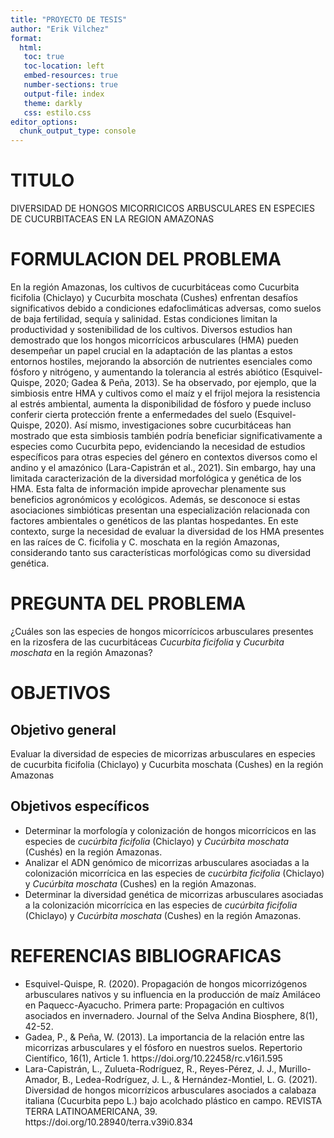 ```yaml
---
title: "PROYECTO DE TESIS"
author: "Erik Vilchez"
format:
  html:
   toc: true
   toc-location: left
   embed-resources: true
   number-sections: true
   output-file: index
   theme: darkly
   css: estilo.css
editor_options: 
  chunk_output_type: console
---
```


# **TITULO**

DIVERSIDAD DE HONGOS MICORRICICOS ARBUSCULARES EN ESPECIES DE CUCURBITACEAS EN LA REGION AMAZONAS

# FORMULACION DEL PROBLEMA

En la región Amazonas, los cultivos de cucurbitáceas como Cucurbita ficifolia (Chiclayo) y Cucurbita moschata (Cushes) enfrentan desafíos significativos debido a condiciones edafoclimáticas adversas, como suelos de baja fertilidad, sequía y salinidad. Estas condiciones limitan la productividad y sostenibilidad de los cultivos. Diversos estudios han demostrado que los hongos micorrícicos arbusculares (HMA) pueden desempeñar un papel crucial en la adaptación de las plantas a estos entornos hostiles, mejorando la absorción de nutrientes esenciales como fósforo y nitrógeno, y aumentando la tolerancia al estrés abiótico (Esquivel-Quispe, 2020; Gadea & Peña, 2013).
Se ha observado, por ejemplo, que la simbiosis entre HMA y cultivos como el maíz y el frijol mejora la resistencia al estrés ambiental, aumenta la disponibilidad de fósforo y puede incluso conferir cierta protección frente a enfermedades del suelo (Esquivel-Quispe, 2020). Así mismo, investigaciones sobre cucurbitáceas han mostrado que esta simbiosis también podría beneficiar significativamente a especies como Cucurbita pepo, evidenciando la necesidad de estudios específicos para otras especies del género en contextos diversos como el andino y el amazónico (Lara-Capistrán et al., 2021).
Sin embargo, hay una limitada caracterización de la diversidad morfológica y genética de los HMA. Esta falta de información impide aprovechar plenamente sus beneficios agronómicos y ecológicos. Además, se desconoce si estas asociaciones simbióticas presentan una especialización relacionada con factores ambientales o genéticos de las plantas hospedantes. 
En este contexto, surge la necesidad de evaluar la diversidad de los HMA presentes en las raíces de C. ficifolia y C. moschata en la región Amazonas, considerando tanto sus características morfológicas como su diversidad genética. 

# PREGUNTA DEL PROBLEMA

¿Cuáles son las especies de hongos micorrícicos arbusculares presentes en la rizosfera de las cucurbitáceas *Cucurbita ficifolia* y *Cucurbita moschata* en la región Amazonas?

# **OBJETIVOS**

## **Objetivo general**

Evaluar la diversidad de especies de micorrizas arbusculares en especies de cucurbita ficifolia (Chiclayo) y Cucurbita moschata (Cushes) en la región Amazonas

## **Objetivos específicos**

- Determinar la morfología y colonización de hongos micorrícicos en las especies de *cucúrbita ficifolia* (Chiclayo) y *Cucúrbita moschata* (Cushés) en la región Amazonas.
- Analizar el ADN genómico de micorrizas arbusculares asociadas a la colonización micorrícica en las especies de *cucúrbita ficifolia* (Chiclayo) y *Cucúrbita moschata* (Cushes) en la región Amazonas.
- Determinar la diversidad genética de micorrizas arbusculares asociadas a la colonización micorrícica en las especies de *cucúrbita ficifolia* (Chiclayo) y *Cucúrbita moschata* (Cushes) en la región Amazonas.


# REFERENCIAS BIBLIOGRAFICAS 

- Esquivel-Quispe, R. (2020). Propagación de hongos micorrizógenos arbusculares nativos y su influencia en la producción de maíz Amiláceo en Paquecc-Ayacucho. Primera parte: Propagación en cultivos asociados en invernadero. Journal of the Selva Andina Biosphere, 8(1), 42-52.
- Gadea, P., & Peña, W. (2013). La importancia de la relación entre las micorrizas arbusculares y el fósforo en nuestros suelos. Repertorio Científico, 16(1), Article 1. https://doi.org/10.22458/rc.v16i1.595
- Lara-Capistrán, L., Zulueta-Rodríguez, R., Reyes-Pérez, J. J., Murillo-Amador, B., Ledea-Rodríguez, J. L., & Hernández-Montiel, L. G. (2021). Diversidad de hongos micorrízicos arbusculares asociados a calabaza italiana (Cucurbita pepo L.) bajo acolchado plástico en campo. REVISTA TERRA LATINOAMERICANA, 39. https://doi.org/10.28940/terra.v39i0.834









